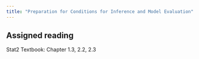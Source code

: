 ```yaml
---
title: "Preparation for Conditions for Inference and Model Evaluation"
---
```


## Assigned reading

Stat2 Textbook: Chapter 1.3, 2.2, 2.3
